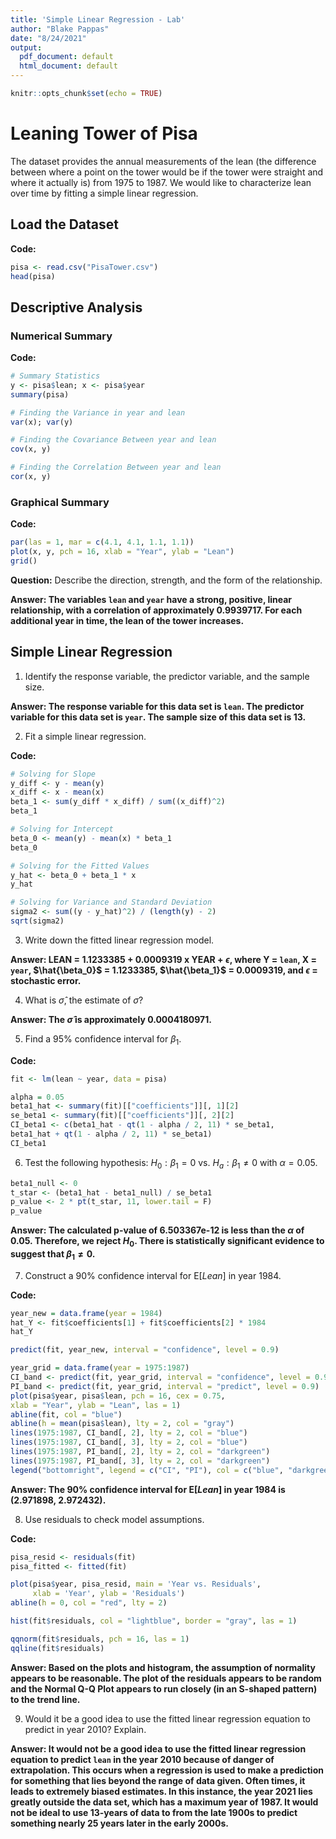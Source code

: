 ---
title: 'Simple Linear Regression - Lab'
author: "Blake Pappas"
date: "8/24/2021"
output:
  pdf_document: default
  html_document: default
---

```{r setup, include = FALSE}
knitr::opts_chunk$set(echo = TRUE)
```


# Leaning Tower of Pisa

The dataset \texttt{PisaTower.csv} provides the annual measurements of the lean (the difference between where a point on the tower would be if the tower were straight and where it actually is) from 1975 to 1987. We would like to characterize lean over time by fitting a simple linear regression.


## Load the Dataset

**Code:**

```{r, warning = FALSE}
pisa <- read.csv("PisaTower.csv")
head(pisa)
```


## Descriptive Analysis

### Numerical Summary

**Code:**

```{r}
# Summary Statistics
y <- pisa$lean; x <- pisa$year
summary(pisa)

# Finding the Variance in year and lean
var(x); var(y)

# Finding the Covariance Between year and lean
cov(x, y)

# Finding the Correlation Between year and lean
cor(x, y)
```

### Graphical Summary

**Code:**

```{r}
par(las = 1, mar = c(4.1, 4.1, 1.1, 1.1))
plot(x, y, pch = 16, xlab = "Year", ylab = "Lean")
grid()
```


**Question:** Describe the direction, strength, and the form of the relationship.

**Answer: The variables `lean` and `year` have a strong, positive, linear relationship, with a correlation of approximately 0.9939717. For each additional year in time, the lean of the tower increases.**

## Simple Linear Regression


1. Identify the response variable, the predictor variable, and the sample size.

**Answer: The response variable for this data set is `lean`. The predictor variable for this data set is `year`. The sample size of this data set is 13.**

2. Fit a simple linear regression.

**Code:**

```{r}
# Solving for Slope
y_diff <- y - mean(y)
x_diff <- x - mean(x)
beta_1 <- sum(y_diff * x_diff) / sum((x_diff)^2)
beta_1

# Solving for Intercept
beta_0 <- mean(y) - mean(x) * beta_1
beta_0

# Solving for the Fitted Values
y_hat <- beta_0 + beta_1 * x
y_hat

# Solving for Variance and Standard Deviation
sigma2 <- sum((y - y_hat)^2) / (length(y) - 2)
sqrt(sigma2)
```

3. Write down the fitted linear regression model.

**Answer: LEAN = 1.1233385 + 0.0009319 x YEAR + $\epsilon$, where Y = `lean`, X = `year`, $\hat{\beta_0}$ = 1.1233385, $\hat{\beta_1}$ = 0.0009319, and $\epsilon$ = stochastic error.**

4. What is $\hat{\sigma}$, the estimate of $\sigma$?

**Answer: The $\hat{\sigma}$ is approximately 0.0004180971.**

5. Find a 95% confidence interval for $\beta_{1}$.

**Code:**

```{r}
fit <- lm(lean ~ year, data = pisa)

alpha = 0.05
beta1_hat <- summary(fit)[["coefficients"]][, 1][2]
se_beta1 <- summary(fit)[["coefficients"]][, 2][2]
CI_beta1 <- c(beta1_hat - qt(1 - alpha / 2, 11) * se_beta1,
beta1_hat + qt(1 - alpha / 2, 11) * se_beta1)
CI_beta1
```

6. Test the following hypothesis: $H_{0}: \beta_{1} = 0$ vs. $H_{a} : \beta_{1} \neq 0$ with $\alpha = 0.05$.

```{r}
beta1_null <- 0
t_star <- (beta1_hat - beta1_null) / se_beta1
p_value <- 2 * pt(t_star, 11, lower.tail = F)
p_value
```

**Answer: The calculated p-value of 6.503367e-12 is less than the $\alpha$ of 0.05. Therefore, we reject $H_{0}$. There is statistically significant evidence to suggest that $\beta_{1} \neq 0$.**


7. Construct a 90% confidence interval for $\mathrm{E}[Lean]$ in year 1984.

**Code:**

```{r}
year_new = data.frame(year = 1984)
hat_Y <- fit$coefficients[1] + fit$coefficients[2] * 1984
hat_Y

predict(fit, year_new, interval = "confidence", level = 0.9)

year_grid = data.frame(year = 1975:1987)
CI_band <- predict(fit, year_grid, interval = "confidence", level = 0.9)
PI_band <- predict(fit, year_grid, interval = "predict", level = 0.9)
plot(pisa$year, pisa$lean, pch = 16, cex = 0.75,
xlab = "Year", ylab = "Lean", las = 1)
abline(fit, col = "blue")
abline(h = mean(pisa$lean), lty = 2, col = "gray")
lines(1975:1987, CI_band[, 2], lty = 2, col = "blue")
lines(1975:1987, CI_band[, 3], lty = 2, col = "blue")
lines(1975:1987, PI_band[, 2], lty = 2, col = "darkgreen")
lines(1975:1987, PI_band[, 3], lty = 2, col = "darkgreen")
legend("bottomright", legend = c("CI", "PI"), col = c("blue", "darkgreen"), lty = 2, bty = "n")

```
**Answer: The 90% confidence interval for $\mathrm{E}[Lean]$ in year 1984 is (2.971898, 2.972432).**

8. Use residuals to check model assumptions.

**Code:**

```{r}
pisa_resid <- residuals(fit)
pisa_fitted <- fitted(fit)

plot(pisa$year, pisa_resid, main = 'Year vs. Residuals',
     xlab = 'Year', ylab = 'Residuals')
abline(h = 0, col = "red", lty = 2)

hist(fit$residuals, col = "lightblue", border = "gray", las = 1)

qqnorm(fit$residuals, pch = 16, las = 1)
qqline(fit$residuals)
```

**Answer: Based on the plots and histogram, the assumption of normality appears to be reasonable. The plot of the residuals appears to be random and the Normal Q-Q Plot appears to run closely (in an S-shaped pattern) to the trend line.**

9. Would it be a good idea to use the fitted linear regression equation to predict \texttt{lean} in year 2010? Explain. 

**Answer: It would not be a good idea to use the fitted linear regression equation to predict `lean` in the year 2010 because of danger of extrapolation. This occurs when a regression is used to make a prediction for something that lies beyond the range of data given. Often times, it leads to extremely biased estimates. In this instance, the year 2021 lies greatly outside the data set, which has a maximum year of 1987. It would not be ideal to use 13-years of data to from the late 1900s to predict something nearly 25 years later in the early 2000s.**